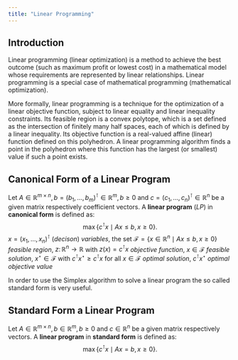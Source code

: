 ```yaml
---
title: "Linear Programming"
---
```


## Introduction

Linear programming (linear optimization) is a method to achieve the best outcome (such as maximum profit or lowest cost) in a mathematical model whose requirements are represented by linear relationships. Linear programming is a special case of mathematical programming (mathematical optimization).

More formally, linear programming is a technique for the optimization of a linear objective function, subject to linear equality and linear inequality constraints. Its feasible region is a convex polytope, which is a set defined as the intersection of finitely many half spaces, each of which is defined by a linear inequality. Its objective function is a real-valued affine (linear) function defined on this polyhedron. A linear programming algorithm finds a point in the polyhedron where this function has the largest (or smallest) value if such a point exists.

## Canonical Form of a Linear Program

Let $A \in \mathbb{R}^{m \times n}, b = (b_1,\ldots,b_m)^\intercal \in \mathbb{R}^{m}, b \geq 0$ and $c = (c_1,\ldots,c_n)^\intercal \in \mathbb{R}^{n}$ be a given matrix respectively coefficient vectors. A **linear program** (*LP*) in **canonical form** is defined as:
$$
\max\{ c^\intercal x \mid Ax \leq b, x \geq 0 \}.  
$$
$x = (x_1,\ldots,x_n)^\intercal$ (*decison*) *variables*, the set $\mathcal{F} = \{x \in \mathbb{R}^{n} \mid Ax \leq b, x \geq 0 \}$ *feasible region*, $z\colon \mathbb{R}^{n} \to \mathbb{R}$ with $z(x) = c^\intercal x$ *objective function*, $x \in \mathcal{F}$ *feasible solution*, $x^\star \in \mathcal{F}$ with $c^\intercal x^\star \geq c^\intercal x$ for all $x \in \mathcal{F}$ *optimal solution*, $c^\intercal x^\star$ *optimal objective value*


In order to use the Simplex algorithm to solve a linear program the so called standard form is very useful.

## Standard Form a Linear Program

Let $A \in \mathbb{R}^{m \times n}, b \in \mathbb{R}^{m}, b \geq 0$ and $c \in \mathbb{R}^{n}$ be a given matrix respectively vectors. 
A **linear program** in **standard form** is defined as:
$$
\max\{ c^\intercal x \mid Ax = b, x \geq 0 \}.  
$$




